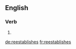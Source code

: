 ==English==

===Verb===
{{head|en}}

# {{en-third-person singular of|reestablish}}

[[de:reestablishes]]
[[fr:reestablishes]]